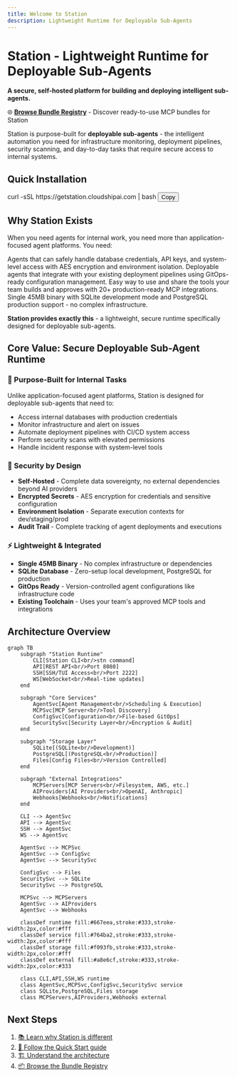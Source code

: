 ```yaml
---
title: Welcome to Station
description: Lightweight Runtime for Deployable Sub-Agents
---
```



# Station - Lightweight Runtime for Deployable Sub-Agents

**A secure, self-hosted platform for building and deploying intelligent sub-agents.**

🌐 **[Browse Bundle Registry](https://cloudshipai.github.io/registry)** - Discover ready-to-use MCP bundles for Station

Station is purpose-built for **deployable sub-agents** - the intelligent automation you need for infrastructure monitoring, deployment pipelines, security scanning, and day-to-day tasks that require secure access to internal systems.

## Quick Installation

<div class="install-command">
curl -sSL https://getstation.cloudshipai.com | bash
<button class="copy-button" onclick="copyToClipboard('curl -sSL https://getstation.cloudshipai.com | bash')">Copy</button>
</div>

## Why Station Exists

When you need agents for internal work, you need more than application-focused agent platforms. You need:

<CardGrid>
  <Card title="🔒 Secure Internal Access" icon="lock">
    Agents that can safely handle database credentials, API keys, and system-level access with AES encryption and environment isolation.
  </Card>
  
  <Card title="📋 Versionable Deployment" icon="document">
    Deployable agents that integrate with your existing deployment pipelines using GitOps-ready configuration management.
  </Card>
  
  <Card title="🔧 Team-Approved Tools" icon="setting">
    Easy way to use and share the tools your team builds and approves with 20+ production-ready MCP integrations.
  </Card>
  
  <Card title="⚡ Low Footprint Runtime" icon="rocket">
    Single 45MB binary with SQLite development mode and PostgreSQL production support - no complex infrastructure.
  </Card>
</CardGrid>

**Station provides exactly this** - a lightweight, secure runtime specifically designed for deployable sub-agents.

## Core Value: Secure Deployable Sub-Agent Runtime

### 🔧 Purpose-Built for Internal Tasks

Unlike application-focused agent platforms, Station is designed for deployable sub-agents that need to:

- Access internal databases with production credentials
- Monitor infrastructure and alert on issues  
- Automate deployment pipelines with CI/CD system access
- Perform security scans with elevated permissions
- Handle incident response with system-level tools

### 🔐 Security by Design

- **Self-Hosted** - Complete data sovereignty, no external dependencies beyond AI providers
- **Encrypted Secrets** - AES encryption for credentials and sensitive configuration
- **Environment Isolation** - Separate execution contexts for dev/staging/prod
- **Audit Trail** - Complete tracking of agent deployments and executions

### ⚡ Lightweight & Integrated

- **Single 45MB Binary** - No complex infrastructure or dependencies
- **SQLite Database** - Zero-setup local development, PostgreSQL for production
- **GitOps Ready** - Version-controlled agent configurations like infrastructure code
- **Existing Toolchain** - Uses your team's approved MCP tools and integrations

## Architecture Overview

```mermaid
graph TB
    subgraph "Station Runtime"
        CLI[Station CLI<br/>stn command]
        API[REST API<br/>Port 8080]
        SSH[SSH/TUI Access<br/>Port 2222]
        WS[WebSocket<br/>Real-time updates]
    end
    
    subgraph "Core Services"
        AgentSvc[Agent Management<br/>Scheduling & Execution]
        MCPSvc[MCP Server<br/>Tool Discovery]
        ConfigSvc[Configuration<br/>File-based GitOps]
        SecuritySvc[Security Layer<br/>Encryption & Audit]
    end
    
    subgraph "Storage Layer"
        SQLite[(SQLite<br/>Development)]
        PostgreSQL[(PostgreSQL<br/>Production)]
        Files[Config Files<br/>Version Controlled]
    end
    
    subgraph "External Integrations"
        MCPServers[MCP Servers<br/>Filesystem, AWS, etc.]
        AIProviders[AI Providers<br/>OpenAI, Anthropic]
        Webhooks[Webhooks<br/>Notifications]
    end
    
    CLI --> AgentSvc
    API --> AgentSvc
    SSH --> AgentSvc
    WS --> AgentSvc
    
    AgentSvc --> MCPSvc
    AgentSvc --> ConfigSvc
    AgentSvc --> SecuritySvc
    
    ConfigSvc --> Files
    SecuritySvc --> SQLite
    SecuritySvc --> PostgreSQL
    
    MCPSvc --> MCPServers
    AgentSvc --> AIProviders
    AgentSvc --> Webhooks
    
    classDef runtime fill:#667eea,stroke:#333,stroke-width:2px,color:#fff
    classDef service fill:#764ba2,stroke:#333,stroke-width:2px,color:#fff
    classDef storage fill:#f093fb,stroke:#333,stroke-width:2px,color:#fff
    classDef external fill:#a8e6cf,stroke:#333,stroke-width:2px,color:#333
    
    class CLI,API,SSH,WS runtime
    class AgentSvc,MCPSvc,ConfigSvc,SecuritySvc service
    class SQLite,PostgreSQL,Files storage
    class MCPServers,AIProviders,Webhooks external
```

## Next Steps

1. [📚 Learn why Station is different](/why-station/)
2. [🚀 Follow the Quick Start guide](/quickstart/)
3. [🏗️ Understand the architecture](/architecture/)
4. [📦 Browse the Bundle Registry](https://cloudshipai.github.io/registry)

